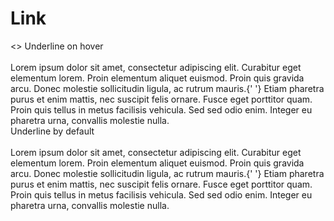 
<Meta title="Navigation|Link" component={Link} />

# Link

<Preview>
  <Story name="All">
    <>
      <Link>Underline on hover</Link>
      <br />
      <br />
      <Paragraph>
        Lorem ipsum dolor sit amet, consectetur adipiscing elit. Curabitur eget elementum lorem. Proin elementum aliquet
        euismod. Proin quis gravida arcu. Donec molestie sollicitudin ligula, ac rutrum mauris.{' '}
        <Link>Etiam pharetra</Link> purus et enim mattis, nec suscipit felis ornare. Fusce eget porttitor quam. Proin
        quis tellus in metus facilisis vehicula. Sed sed odio enim. Integer eu pharetra urna, convallis molestie nulla.
      </Paragraph>
      <br />
      <Link underline={true}>Underline by default</Link>
      <br />
      <br />
      <Paragraph>
        Lorem ipsum dolor sit amet, consectetur adipiscing elit. Curabitur eget elementum lorem. Proin elementum aliquet
        euismod. Proin quis gravida arcu. Donec molestie sollicitudin ligula, ac rutrum mauris.{' '}
        <Link underline={true}>Etiam pharetra</Link> purus et enim mattis, nec suscipit felis ornare. Fusce eget
        porttitor quam. Proin quis tellus in metus facilisis vehicula. Sed sed odio enim. Integer eu pharetra urna,
        convallis molestie nulla.
      </Paragraph>
    </>
  </Story>
</Preview>

<Props of={Link} />
